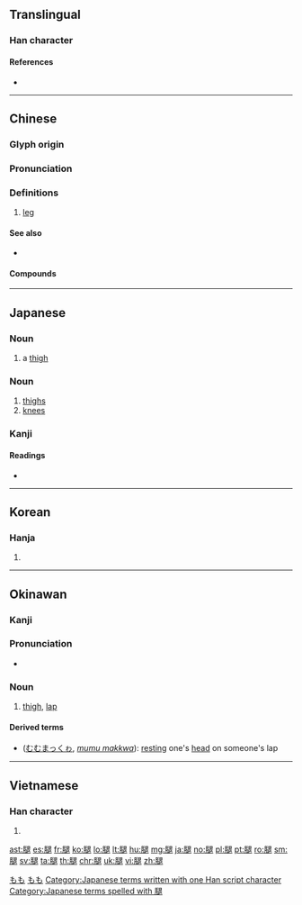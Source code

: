 {{character info/new}}
==Translingual==

===Han character===
{{Han char|rn=130|rad=肉|as=10|sn=14|four=77233|canj=BYAV|ids=⿰[[肉|⺼]][[退]]}}

====References====
* {{Han ref|kx=0990.140|dkj=29747|dj=1443.010|hdz=32099.120|uh=817F|ud=33151|bh=BB4C|bd=47948}}

----

==Chinese==
{{zh-forms}}

===Glyph origin===
{{Han etym}}

===Pronunciation===
{{zh-pron
|m=tuǐ
|c=teoi2
|h=pfs=thúi
|md=tōi
|mn=thúi
|w=2the
|mc=y
|oc=y
|ma=y
|cat=n
}}

===Definitions===
{{zh-hanzi}}

# [[leg]] {{zh-mw|條}}

====See also====
* {{zh-l|腳}}

====Compounds====
{{zh-der|腿肚子|腿腳|腿懃|腿彎子|腿子|狗腿|火腿|大腿|小腿骨|二郎腿|一條腿兒|就棍打腿|慌腿|小腿|後腿|彈腿|吃床腿|兩腿發軟|寒腿|宣腿|大腿舞|南腿|劈腿|伸腿瞪眼|伸腿|掣後腿|盤腿而坐|泥腿|扯後腿|拔腿就跑|拿腿|撒腿|打軟腿兒|狗腿子|拖後腿|拍腿|抱腿兒|洋火腿|火燎腿|盤腿|瘸腿|獨腳腿|拔腿|火腿族|抖腿|潭腿|泥腿光棍|掃堂腿|抽後腿|有一腿|歇腿|扯腿|抱粗腿|捲腿褲|拉後腿|腿骨|羅圈腿|螞蚍叮腿|飛腿|綁腿|腿法|金腿|跑腿|蹩馬腿|護腿|腿酸|腿花|腿腕子|跑腿子|麻蚍叮腿|飛毛腿|花拳繡腿|鬼扯腿|腿帶|騙腿|雲腿|花牛腿|腿脡|踢腿|褲腿|腿套|裹腿|鴨子腿|腰腿|花腿}}
{{zh-cat|Beginning|Anatomy}}

----

==Japanese==

===Noun===
{{ja-noun|もも}}

# a [[thigh]]

===Noun===
{{ja-noun|つぶし}}

# [[thigh]]s
# [[knee]]s

===Kanji===
{{ja-kanji|grade=|rs=肉10}}

====Readings====
* {{ja-readings|on=[[たい]] (tai)|kun=[[もも]] (momo)|nanori=}}

[[Category:Japanese basic words|もも]]
[[Category:ja:Anatomy|もも]]
[[Category:Japanese terms written with one Han script character]]
[[Category:Japanese terms spelled with 腿]]

----

==Korean==

===Hanja===
{{ko-hanja|hangeul=퇴|eumhun=|mr=t'oe|y=thoy}}

# {{defn|lang=ko|sort=肉10}}

----

==Okinawan==

===Kanji===
{{head|ryu|kanji|hiragana|むむ|romaji|mumu}}

===Pronunciation===
* {{IPA|/mumu/|lang=ryu}}

===Noun===
{{head|ryu|noun|hiragana|むむ|romaji|mumu}}

# [[thigh]], [[lap]]

====Derived terms====
* {{l|ryu|腿枕}} ([[むむまっくゎ]], ''[[mumu makkwa]]''): [[resting]] one's [[head]] on someone's lap

----

==Vietnamese==

===Han character===
{{vi-hantu|[[thối]], [[thoái]], [[thói]]|rs=肉10}}

# {{defn|lang=vi|sort=肉10}}

[[ast:腿]]
[[es:腿]]
[[fr:腿]]
[[ko:腿]]
[[lo:腿]]
[[lt:腿]]
[[hu:腿]]
[[mg:腿]]
[[ja:腿]]
[[no:腿]]
[[pl:腿]]
[[pt:腿]]
[[ro:腿]]
[[sm:腿]]
[[sv:腿]]
[[ta:腿]]
[[th:腿]]
[[chr:腿]]
[[uk:腿]]
[[vi:腿]]
[[zh:腿]]
